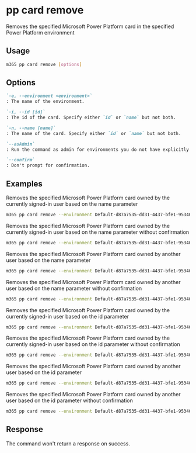 
# pp card remove

Removes the specified Microsoft Power Platform card in the specified Power Platform environment

## Usage

```sh
m365 pp card remove [options]
```

## Options

```md defintion-list
`-e, --environment <environment>`
: The name of the environment.

`-i, --id [id]`
: The id of the card. Specify either `id` or `name` but not both.

`-n, --name [name]`
: The name of the card. Specify either `id` or `name` but not both.

`--asAdmin`
: Run the command as admin for environments you do not have explicitly assigned permissions to.

`--confirm`
: Don't prompt for confirmation.
```

<Global />

## Examples

Removes the specified Microsoft Power Platform card owned by the currently signed-in user based on the name parameter

```sh
m365 pp card remove --environment Default-d87a7535-dd31-4437-bfe1-95340acd55c5 --name "Card Name"
```

Removes the specified Microsoft Power Platform card owned by the currently signed-in user based on the name parameter without confirmation

```sh
m365 pp card remove --environment Default-d87a7535-dd31-4437-bfe1-95340acd55c5 --name "Card Name" --confirm
```

Removes the specified Microsoft Power Platform card owned by another user based on the name parameter

```sh
m365 pp card remove --environment Default-d87a7535-dd31-4437-bfe1-95340acd55c5 --name "Card Name" --asAdmin
```

Removes the specified Microsoft Power Platform card owned by another user based on the name parameter without confirmation

```sh
m365 pp card remove --environment Default-d87a7535-dd31-4437-bfe1-95340acd55c5 --name "Card Name" --asAdmin --confirm
```

Removes the specified Microsoft Power Platform card owned by the currently signed-in user based on the id parameter

```sh
m365 pp card remove --environment Default-d87a7535-dd31-4437-bfe1-95340acd55c5 --id 9d9a13d0-6255-ed11-bba2-000d3adf774e
```

Removes the specified Microsoft Power Platform card owned by the currently signed-in user based on the id parameter without confirmation

```sh
m365 pp card remove --environment Default-d87a7535-dd31-4437-bfe1-95340acd55c5 --id 9d9a13d0-6255-ed11-bba2-000d3adf774e --confirm
```

Removes the specified Microsoft Power Platform card owned by another user based on the id parameter

```sh
m365 pp card remove --environment Default-d87a7535-dd31-4437-bfe1-95340acd55c5 --id 9d9a13d0-6255-ed11-bba2-000d3adf774e --asAdmin
```

Removes the specified Microsoft Power Platform card owned by another user based on the id parameter without confirmation

```sh
m365 pp card remove --environment Default-d87a7535-dd31-4437-bfe1-95340acd55c5 --id 9d9a13d0-6255-ed11-bba2-000d3adf774e --asAdmin --confirm
```

## Response

The command won't return a response on success.
